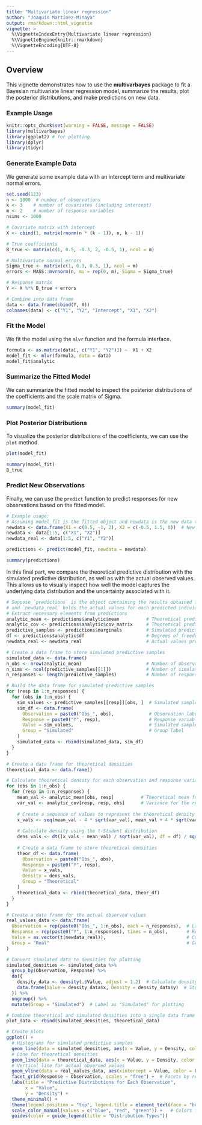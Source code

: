 ---
title: "Multivariate linear regression"
author: "Joaquín Martínez-Minaya"
output: rmarkdown::html_vignette
vignette: >
  %\VignetteIndexEntry{Multivariate linear regression}
  %\VignetteEngine{knitr::rmarkdown}
  %\VignetteEncoding{UTF-8}
---

## Overview

This vignette demonstrates how to use the **multivarbayes** package to fit a Bayesian multivariate linear regression model, summarize the results, plot the posterior distributions, and make predictions on new data.

### Example Usage



```{r setup, include=FALSE}
knitr::opts_chunk$set(warning = FALSE, message = FALSE)
library(multivarbayes)
library(ggplot2) # for plotting
library(dplyr)
library(tidyr)
```

### Generate Example Data

We generate some example data with an intercept term and multivariate normal errors.

```{r, warning=FALSE, message = FALSE}
set.seed(123)
n <- 1000  # number of observations
k <- 3    # number of covariates (including intercept)
m <- 2    # number of response variables
nsims <- 1000

# Covariate matrix with intercept
X <- cbind(1, matrix(rnorm(n * (k - 1)), n, k - 1))  

# True coefficients
B_true <- matrix(c(1, 0.5, -0.3, 2, -0.5, 1), ncol = m)

# Multivariate normal errors
Sigma_true <- matrix(c(1, 0.3, 0.3, 1), ncol = m)
errors <- MASS::mvrnorm(n, mu = rep(0, m), Sigma = Sigma_true)

# Response matrix
Y <- X %*% B_true + errors  

# Combine into data frame
data <- data.frame(cbind(Y, X))
colnames(data) <- c("Y1", "Y2", "Intercept", "X1", "X2")
```

### Fit the Model

We fit the model using the `mlvr` function and the formula interface.

```{r}
formula <- as.matrix(data[, c("Y1", "Y2")]) ~  X1 + X2
model_fit <- mlvr(formula, data = data)
model_fit$analytic
```

### Summarize the Fitted Model

We can summarize the fitted model to inspect the posterior distributions of the coefficients and the scale matrix of Sigma.

```{r}
summary(model_fit)
```

### Plot Posterior Distributions

To visualize the posterior distributions of the coefficients, we can use the `plot` method.

```{r}
plot(model_fit)

```


```{r}
summary(model_fit)
B_true
```


### Predict New Observations

Finally, we can use the `predict` function to predict responses for new observations based on the fitted model.

```{r}

# Example usage:
# Assuming model_fit is the fitted object and newdata is the new data to predict on
newdata <- data.frame(X1 = c(0.5, -1, 2), X2 = c(-0.5, 1.5, 0))  # New covariate values
newdata <- data[1:5, c("X1", "X2")]
newdata_real <- data[1:5, c("Y1", "Y2")]

predictions <- predict(model_fit, newdata = newdata)

summary(predictions)

```
In this final part, we compare the theoretical predictive distribution with the simulated predictive distribution, as well as with the actual observed values. This allows us to visually inspect how well the model captures the underlying data distribution and the uncertainty associated with it.


```{r, warning = FALSE, message=FALSE}
# Suppose `predictions` is the object containing the results obtained from the `predict.mlvr` function
# and `newdata_real` holds the actual values for each predicted individual.
# Extract necessary elements from predictions
analytic_mean <- predictions$analytic$mean          # Theoretical predictive mean
analytic_cov <- predictions$analytic$cov_matrix     # Theoretical predictive covariance
predictive_samples <- predictions$marginals         # Simulated predictive samples
df <- predictions$analytic$df                       # Degrees of freedom for the t-Student distribution
newdata_real <- newdata_real                        # Actual values provided

# Create a data frame to store simulated predictive samples
simulated_data <- data.frame()
n_obs <- nrow(analytic_mean)                        # Number of observations in newdata
n_sims <- ncol(predictive_samples[[1]])             # Number of simulations (assume all responses have the same number of simulations)
n_responses <- length(predictive_samples)           # Number of response variables

# Build the data frame for simulated predictive samples
for (resp in 1:n_responses) {
  for (obs in 1:n_obs) {
    sim_values <- predictive_samples[[resp]][obs, ]  # Simulated samples for the response variable and observation
    sim_df <- data.frame(
      Observation = paste0("Obs_", obs),             # Observation label
      Response = paste0("Y", resp),                  # Response variable name
      Value = sim_values,                            # Simulated samples
      Group = "Simulated"                            # Group label
    )
    simulated_data <- rbind(simulated_data, sim_df)
  }
}

# Create a data frame for theoretical densities
theoretical_data <- data.frame()

# Calculate theoretical density for each observation and response variable
for (obs in 1:n_obs) {
  for (resp in 1:n_responses) {
    mean_val <- analytic_mean[obs, resp]          # Theoretical mean for the response variable
    var_val <- analytic_cov[resp, resp, obs]      # Variance for the response variable
    
    # Create a sequence of values to represent the theoretical density
    x_vals <- seq(mean_val - 4 * sqrt(var_val), mean_val + 4 * sqrt(var_val), length.out = 500)
    
    # Calculate density using the t-Student distribution
    dens_vals <- dt((x_vals - mean_val) / sqrt(var_val), df = df) / sqrt(var_val)
    
    # Create a data frame to store theoretical densities
    theor_df <- data.frame(
      Observation = paste0("Obs_", obs),
      Response = paste0("Y", resp),
      Value = x_vals,
      Density = dens_vals,
      Group = "Theoretical"
    )
    theoretical_data <- rbind(theoretical_data, theor_df)
  }
}

# Create a data frame for the actual observed values
real_values_data <- data.frame(
  Observation = rep(paste0("Obs_", 1:n_obs), each = n_responses),  # Labeled observations
  Response = rep(paste0("Y", 1:n_responses), times = n_obs),       # Response variable name
  Value = as.vector(t(newdata_real)),                              # Convert actual values to a vector
  Group = "Real"                                                   # Group label for "Real"
)

# Convert simulated data to densities for plotting
simulated_densities <- simulated_data %>%
  group_by(Observation, Response) %>%
  do({
    density_data <- density(.$Value, adjust = 1.2)  # Calculate density for simulated samples
    data.frame(Value = density_data$x, Density = density_data$y)  # Store density values
  }) %>%
  ungroup() %>%
  mutate(Group = "Simulated")  # Label as "Simulated" for plotting

# Combine theoretical and simulated densities into a single data frame
plot_data <- rbind(simulated_densities, theoretical_data)

# Create plots
ggplot() +
  # Histograms for simulated predictive samples
  geom_line(data = simulated_densities, aes(x = Value, y = Density, color = Group), size = 1.2) +
  # Line for theoretical densities
  geom_line(data = theoretical_data, aes(x = Value, y = Density, color = Group), linetype = "dashed", size = 1.2) +
  # Vertical line for actual observed values
  geom_vline(data = real_values_data, aes(xintercept = Value, color = Group), linetype = "dotted", size = 1.2) +
  facet_grid(Response ~ Observation, scales = "free") +  # Facets by response and observation
  labs(title = "Predictive Distributions for Each Observation",
       x = "Value",
       y = "Density") +
  theme_minimal() +
  theme(legend.position = "top", legend.title = element_text(face = "bold")) +
  scale_color_manual(values = c("blue", "red", "green")) +   # Colors for distributions and actual values
  guides(color = guide_legend(title = "Distribution Types"))

```



